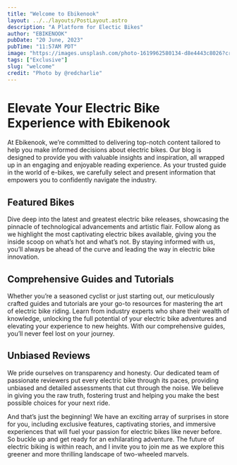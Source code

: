 ```yaml
---
title: "Welcome to Ebikenook"
layout: ../../layouts/PostLayout.astro
description: "A Platform for Electic Bikes"
author: "EBIKENOOK"
pubDate: "20 June, 2023"
pubTime: "11:57AM PDT"
image: "https://images.unsplash.com/photo-1619962580134-d8e4443c8026?crop=entropy&cs=tinysrgb&fit=max&fm=jpg&ixid=MnwxfDB8MXxyYW5kb218MHx8fHx8fHx8MTY5MDI2ODk1Ng&ixlib=rb-4.0.3&q=80&utm_campaign=api-credit&utm_medium=referral&utm_source=unsplash_source&w=1080"
tags: ["Exclusive"]
slug: "welcome"
credit: "Photo by @redcharlie"
---
```


# Elevate Your Electric Bike Experience with Ebikenook

At Ebikenook, we’re committed to delivering top-notch content tailored to help you make informed decisions about electric bikes. Our blog is designed to provide you with valuable insights and inspiration, all wrapped up in an engaging and enjoyable reading experience. As your trusted guide in the world of e-bikes, we carefully select and present information that empowers you to confidently navigate the industry.

## Featured Bikes

Dive deep into the latest and greatest electric bike releases, showcasing the pinnacle of technological advancements and artistic flair. Follow along as we highlight the most captivating electric bikes available, giving you the inside scoop on what’s hot and what’s not. By staying informed with us, you’ll always be ahead of the curve and leading the way in electric bike innovation.

## Comprehensive Guides and Tutorials

Whether you’re a seasoned cyclist or just starting out, our meticulously crafted guides and tutorials are your go-to resources for mastering the art of electric bike riding. Learn from industry experts who share their wealth of knowledge, unlocking the full potential of your electric bike adventures and elevating your experience to new heights. With our comprehensive guides, you’ll never feel lost on your journey.

## Unbiased Reviews

We pride ourselves on transparency and honesty. Our dedicated team of passionate reviewers put every electric bike through its paces, providing unbiased and detailed assessments that cut through the noise. We believe in giving you the raw truth, fostering trust and helping you make the best possible choices for your next ride.

And that’s just the beginning! We have an exciting array of surprises in store for you, including exclusive features, captivating stories, and immersive experiences that will fuel your passion for electric bikes like never before. So buckle up and get ready for an exhilarating adventure. The future of electric biking is within reach, and I invite you to join me as we explore this greener and more thrilling landscape of two-wheeled marvels.
